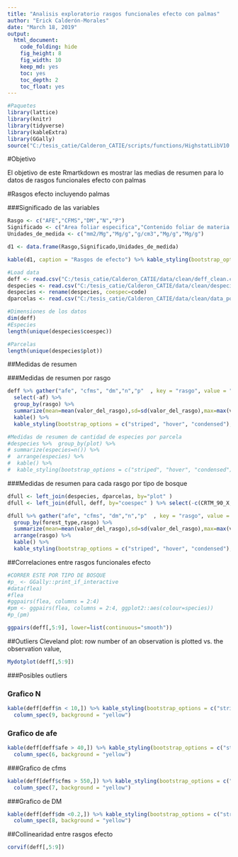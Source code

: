 ```yaml
---
title: "Analisis exploratorio rasgos funcionales efecto con palmas"
author: "Erick Calderón-Morales"
date: "March 18, 2019"
output: 
  html_document:
    code_folding: hide
    fig_height: 8
    fig_width: 10
    keep_md: yes
    toc: yes
    toc_depth: 2
    toc_float: yes
---
```


```r
#Paquetes
library(lattice)
library(knitr)
library(tidyverse)
library(kableExtra)
library(GGally)
source("C:/tesis_catie/Calderon_CATIE/scripts/functions/HighstatLibV10.R")
```


#Objetivo

El objetivo de este Rmartkdown es mostrar las medias de resumen para lo datos de rasgos funcionales efecto con palmas 

#Rasgos efecto incluyendo palmas

###Significado de las variables 

```r
Rasgo <- c("AFE","CFMS","DM","N","P")
Significado <- c("Area foliar especifica","Contenido foliar de materia seca","Densidad de madera","Concentracion foliar de nitrogeno","Concentracion foliar de fosforo")
Unidades_de_medida <- c("mm2/Mg","Mg/g","g/cm3","Mg/g","Mg/g")

d1 <- data.frame(Rasgo,Significado,Unidades_de_medida)

kable(d1, caption = "Rasgos de efecto") %>% kable_styling(bootstrap_options = c("striped", "hover", "condensed"),full_width = F)

```


```r
#Load data
deff <- read.csv("C:/tesis_catie/Calderon_CATIE/data/clean/deff_clean.csv",header = T)
despecies <- read.csv("C:/tesis_catie/Calderon_CATIE/data/clean/despecies_por_parcela.csv",header = T)
despecies <- rename(despecies, coespec=code)
dparcelas <- read.csv("C:/tesis_catie/Calderon_CATIE/data/clean/data_posicion_parcelas.csv",header = T)
```

```r
#Dimensiones de los datos
dim(deff)
#Especies
length(unique(despecies$coespec))

#Parcelas
length(unique(despecies$plot))
```

##Medidas de resumen

###Medidas de resumen por rasgo
```r

deff %>% gather("afe", "cfms", "dm","n","p"  , key = "rasgo", value = "valor_del_rasgo") %>% 
  select(-af) %>% 
  group_by(rasgo) %>% 
  summarize(mean=mean(valor_del_rasgo),sd=sd(valor_del_rasgo),max=max(valor_del_rasgo),min=min(valor_del_rasgo)) %>%
  kable() %>% 
  kable_styling(bootstrap_options = c("striped", "hover", "condensed"),full_width = F)

#Medidas de resumen de cantidad de especies por parcela
#despecies %>%  group_by(plot) %>% 
# summarize(especies=n()) %>% 
#  arrange(especies) %>% 
#  kable() %>% 
#  kable_styling(bootstrap_options = c("striped", "hover", "condensed"),full_width = F)

```

###Medidas de resumen para cada rasgo por tipo de bosque
```r

dfull <- left_join(despecies, dparcelas, by="plot" )
dfull <- left_join(dfull, deff, by="coespec" ) %>% select(-c(CRTM_90_X,CRTM_90_Y))

dfull %>% gather("afe", "cfms", "dm","n","p"  , key = "rasgo", value = "valor_del_rasgo") %>% 
  group_by(forest_type,rasgo) %>% 
  summarize(mean=mean(valor_del_rasgo),sd=sd(valor_del_rasgo),max=max(valor_del_rasgo),min=min(valor_del_rasgo)) %>%
  arrange(rasgo) %>% 
  kable() %>% 
  kable_styling(bootstrap_options = c("striped", "hover", "condensed"),full_width = F)

```


##Correlaciones entre rasgos funcionales efecto

```r
#CORRER ESTE POR TIPO DE BOSQUE
#p_ <- GGally::print_if_interactive
#data(flea)
#flea
#ggpairs(flea, columns = 2:4)
#pm <- ggpairs(flea, columns = 2:4, ggplot2::aes(colour=species))
#p_(pm)
```

```r
ggpairs(deff[,5:9], lower=list(continuous="smooth"))
```

##Outliers
Cleveland plot:  row number of an observation is plotted vs. the observation value,
```r
Mydotplot(deff[,5:9])
```



###Posibles outliers

### Grafico N
```r
kable(deff[deff$n < 10,]) %>% kable_styling(bootstrap_options = c("striped", "hover", "condensed"),full_width = F) %>% 
  column_spec(9, background = "yellow")
```

### Grafico de afe
```r

kable(deff[deff$afe > 40,]) %>% kable_styling(bootstrap_options = c("striped", "hover", "condensed"),full_width = F) %>% 
  column_spec(6, background = "yellow")
```

###Grafico de cfms
```r
kable(deff[deff$cfms > 550,]) %>% kable_styling(bootstrap_options = c("striped", "hover", "condensed"),full_width = F) %>% 
  column_spec(7, background = "yellow")

```

###Grafico de DM
```r
kable(deff[deff$dm <0.2,]) %>% kable_styling(bootstrap_options = c("striped", "hover", "condensed"),full_width = F) %>% 
  column_spec(8, background = "yellow")

```

##Collinearidad entre rasgos efecto 
```r
corvif(deff[,5:9])
```

